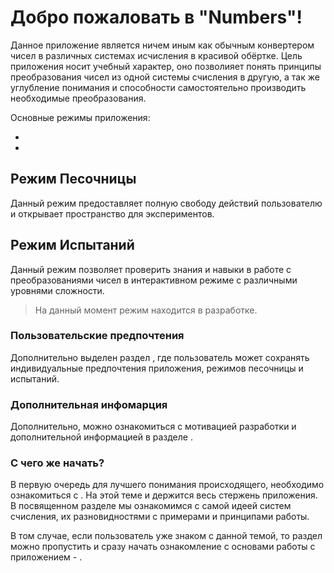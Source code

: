 
# Добро пожаловать в "Numbers"!

<LoaderMessage message="Рад знакомству!">
  <LoaderBrick />
</LoaderMessage>

Данное приложение является ничем иным как обычным конвертером чисел в различных системах исчисления в красивой обёртке. Цель приложения носит учебный характер, оно позволияет понять принципы преобразования чисел из одной системы счисления в другую, а так же углубление понимания и способности самостоятельно производить необходимые преобразования.

Основные режимы приложения:

<ul>
  <li>
    <Link
      href="/[lang]/sandbox"
      as="/ru/sandbox"
      title="Песочница"
      label="Режим песочницы" />
  </li>
  <li>
    <Link
      href="/[lang]/challenge"
      as="/ru/challenge"
      title="Испытания"
      label="Режим испытаний" />
  </li>
</ul>

## Режим Песочницы

Данный режим предоставляет полную свободу действий пользователю и открывает пространство для экспериментов.

## Режим Испытаний

Данный режим позволяет проверить знания и навыки в работе с преобразованиями чисел в интерактивном режиме с различными уровнями сложности.

> На данный момент режим находится в разработке.

### Пользовательские предпочтения

Дополнительно выделен раздел <Link href="/[lang]/settings" as="/ru/settings" title="Настройки" label="Пользовательские настройки" />, где пользователь может сохранять индивидуальные предпочтения приложения, режимов песочницы и испытаний. 

### Дополнительная инфомарция

Дополнительно, можно ознакомиться с мотивацией разработки и дополнительной информацией в разделе <Link href="/[lang]/about" as="/ru/about" title="О приложении" label="О приложении" />.

### C чего же начать?

В первую очередь для лучшего понимания происходящего, необходимо ознакомиться с <Link href="/[lang]/tutorial/[...route]" as="/ru/tutorial/ru/bases/numeral-bases" title="Что же такое система счисления" label="основами систем счисления" />. На этой теме и держится весь стержень приложения. В посвященном разделе мы ознакомимся c самой идеей систем счисления, их разновидностями с примерами и принципами работы.

<div style={{ padding: "0.5em 0", placeSelf: "center" }}>
  <ButtonLink
    title="Знакомство с системами счисления"
    href="/[lang]/tutorial/[...route]"
    as="/ru/tutorial/ru/bases/numeral-bases"
  />
</div>

В том случае, если пользователь уже знаком с данной темой, то раздел можно пропустить и сразу начать ознакомление с основами работы с приложением - <Link href="/[lang]/tutorial/[...route]" as="/ru/tutorial/ru/sandbox/about" title="Режим песочницы, что же это?" label="на примере режима песочницы" />.

<div style={{ padding: "0.5em 0", placeSelf: "center" }}>
  <ButtonLink
    title="Знакомство с приложением"
    href="/[lang]/tutorial/[...route]"
    as="/ru/tutorial/ru/sandbox/about"
  />
</div>
